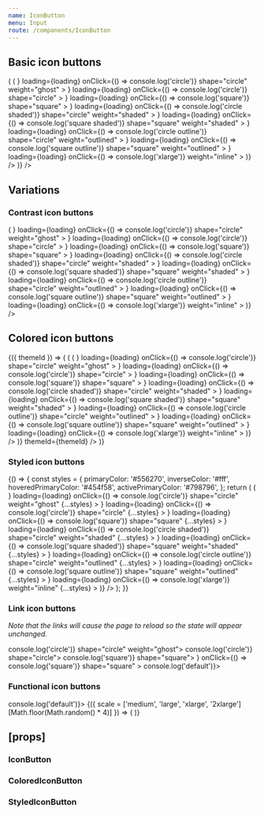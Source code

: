 ```yaml
---
name: IconButton
menu: Input
route: /components/IconButton
---
```



<PageTitle src="components/Button" title="IconButton" />

## Basic icon buttons

<Playground>
  <ThemeWrapper>
    <Looper
      list={['primary', 'success', 'warning', 'danger', 'neutral', 'black', 'white']}
      render={color => (
        <Flex wrap alignItems="center" direction="row" key={color}>
          <Looper
            list={[false, true]}
            render={loading => (
              <Flex alignItems="center" direction="row" key={`${color}-${loading}`}>
                <Rhythm m={2}>
                  <IconButton
                    color={color}
                    loader={<SpinnerIcon size={20} />}
                    loading={loading}
                    onClick={() => console.log('circle')}
                    shape="circle"
                    weight="ghost"
                  >
                    <BlobbrIcon size={20} />
                  </IconButton>
                  <IconButton
                    color={color}
                    loader={<SpinnerIcon scale="medium" />}
                    loading={loading}
                    onClick={() => console.log('circle')}
                    shape="circle"
                  >
                    <BlobbrIcon scale="medium" />
                  </IconButton>
                  <IconButton
                    color={color}
                    loader={<SpinnerIcon scale="medium" />}
                    loading={loading}
                    onClick={() => console.log('square')}
                    shape="square"
                  >
                    <BlobbrIcon scale="medium" />
                  </IconButton>
                  <IconButton
                    color={color}
                    loader={<SpinnerIcon scale="medium" />}
                    loading={loading}
                    onClick={() => console.log('circle shaded')}
                    shape="circle"
                    weight="shaded"
                  >
                    <BlobbrIcon scale="medium" />
                  </IconButton>
                  <IconButton
                    color={color}
                    loader={<SpinnerIcon scale="medium" />}
                    loading={loading}
                    onClick={() => console.log('square shaded')}
                    shape="square"
                    weight="shaded"
                  >
                    <BlobbrIcon scale="medium" />
                  </IconButton>
                  <IconButton
                    color={color}
                    loader={<SpinnerIcon scale="medium" />}
                    loading={loading}
                    onClick={() => console.log('circle outline')}
                    shape="circle"
                    weight="outlined"
                  >
                    <BlobbrIcon scale="medium" />
                  </IconButton>
                  <IconButton
                    color={color}
                    loader={<SpinnerIcon scale="medium" />}
                    loading={loading}
                    onClick={() => console.log('square outline')}
                    shape="square"
                    weight="outlined"
                  >
                    <BlobbrIcon scale="medium" />
                  </IconButton>
                  <IconButton
                    color={color}
                    loader={<SpinnerIcon scale="xlarge" />}
                    loading={loading}
                    onClick={() => console.log('xlarge')}
                    weight="inline"
                  >
                    <BlobbrIcon scale="xlarge" />
                  </IconButton>
                </Rhythm>
              </Flex>
            )}
          />
        </Flex>
      )}
    />
  </ThemeWrapper>
</Playground>

## Variations

### Contrast icon buttons

<Playground>
  <ThemeWrapper contrast>
    <Flex wrap alignItems="center" direction="row">
      <Looper
        list={[false, true]}
        render={loading => (
          <Flex alignItems="center" direction="row" key={loading ? 'loading' : 'standard'}>
            <Rhythm m={2}>
              <IconButton
                contrast
                loader={<SpinnerIcon size={20} />}
                loading={loading}
                onClick={() => console.log('circle')}
                shape="circle"
                weight="ghost"
              >
                <BlobbrIcon size={20} />
              </IconButton>
              <IconButton
                contrast
                loader={<SpinnerIcon scale="medium" />}
                loading={loading}
                onClick={() => console.log('circle')}
                shape="circle"
              >
                <BlobbrIcon scale="medium" />
              </IconButton>
              <IconButton
                contrast
                loader={<SpinnerIcon scale="medium" />}
                loading={loading}
                onClick={() => console.log('square')}
                shape="square"
              >
                <BlobbrIcon scale="medium" />
              </IconButton>
              <IconButton
                contrast
                loader={<SpinnerIcon scale="medium" />}
                loading={loading}
                onClick={() => console.log('circle shaded')}
                shape="circle"
                weight="shaded"
              >
                <BlobbrIcon scale="medium" />
              </IconButton>
              <IconButton
                contrast
                loader={<SpinnerIcon scale="medium" />}
                loading={loading}
                onClick={() => console.log('square shaded')}
                shape="square"
                weight="shaded"
              >
                <BlobbrIcon scale="medium" />
              </IconButton>
              <IconButton
                contrast
                loader={<SpinnerIcon scale="medium" />}
                loading={loading}
                onClick={() => console.log('circle outline')}
                shape="circle"
                weight="outlined"
              >
                <BlobbrIcon scale="medium" />
              </IconButton>
              <IconButton
                contrast
                loader={<SpinnerIcon scale="medium" />}
                loading={loading}
                onClick={() => console.log('square outline')}
                shape="square"
                weight="outlined"
              >
                <BlobbrIcon scale="medium" />
              </IconButton>
              <IconButton
                contrast
                loader={<SpinnerIcon scale="xlarge" />}
                loading={loading}
                onClick={() => console.log('xlarge')}
                weight="inline"
              >
                <BlobbrIcon scale="xlarge" />
              </IconButton>
            </Rhythm>
          </Flex>
        )}
      />
    </Flex>
  </ThemeWrapper>
</Playground>

## Colored icon buttons

<Playground>
  <ThemeWrapper withThemeId>
    {({ themeId }) => (
      <Flex direction="column">
        <ColorLooper
          group="primary"
          render={({ id }) => (
            <Flex wrap alignItems="center" direction="row" key={id}>
              <Looper
                list={[false, true]}
                render={loading => (
                  <Flex alignItems="center" direction="row" key={`${id}-${loading ? 'loading' : 'standard'}`}>
                    <Rhythm m={2}>
                      <ColoredIconButton
                        colorId={id}
                        loader={<SpinnerIcon size={20} />}
                        loading={loading}
                        onClick={() => console.log('circle')}
                        shape="circle"
                        weight="ghost"
                      >
                        <BlobbrIcon size={20} />
                      </ColoredIconButton>
                      <ColoredIconButton
                        colorId={id}
                        loader={<SpinnerIcon scale="medium" />}
                        loading={loading}
                        onClick={() => console.log('circle')}
                        shape="circle"
                      >
                        <BlobbrIcon scale="medium" />
                      </ColoredIconButton>
                      <ColoredIconButton
                        colorId={id}
                        loader={<SpinnerIcon scale="medium" />}
                        loading={loading}
                        onClick={() => console.log('square')}
                        shape="square"
                      >
                        <BlobbrIcon scale="medium" />
                      </ColoredIconButton>
                      <ColoredIconButton
                        colorId={id}
                        loader={<SpinnerIcon scale="medium" />}
                        loading={loading}
                        onClick={() => console.log('circle shaded')}
                        shape="circle"
                        weight="shaded"
                      >
                        <BlobbrIcon scale="medium" />
                      </ColoredIconButton>
                      <ColoredIconButton
                        colorId={id}
                        loader={<SpinnerIcon scale="medium" />}
                        loading={loading}
                        onClick={() => console.log('square shaded')}
                        shape="square"
                        weight="shaded"
                      >
                        <BlobbrIcon scale="medium" />
                      </ColoredIconButton>
                      <ColoredIconButton
                        colorId={id}
                        loader={<SpinnerIcon scale="medium" />}
                        loading={loading}
                        onClick={() => console.log('circle outline')}
                        shape="circle"
                        weight="outlined"
                      >
                        <BlobbrIcon scale="medium" />
                      </ColoredIconButton>
                      <ColoredIconButton
                        colorId={id}
                        loader={<SpinnerIcon scale="medium" />}
                        loading={loading}
                        onClick={() => console.log('square outline')}
                        shape="square"
                        weight="outlined"
                      >
                        <BlobbrIcon scale="medium" />
                      </ColoredIconButton>
                      <ColoredIconButton
                        colorId={id}
                        loader={<SpinnerIcon scale="xlarge" />}
                        loading={loading}
                        onClick={() => console.log('xlarge')}
                        weight="inline"
                      >
                        <BlobbrIcon scale="xlarge" />
                      </ColoredIconButton>
                    </Rhythm>
                  </Flex>
                )}
              />
            </Flex>
          )}
          themeId={themeId}
        />
      </Flex>
    )}
  </ThemeWrapper>
</Playground>

### Styled icon buttons

<Playground>
  {() => {
    const styles = {
      primaryColor: '#556270',
      inverseColor: '#fff',
      hoveredPrimaryColor: '#454f58',
      activePrimaryColor: '#798796',
    };
    return (
      <Flex wrap alignItems="center" direction="row">
        <Looper
          list={[false, true]}
          render={loading => (
            <Flex alignItems="center" direction="row" key={`${loading ? 'loading' : 'standard'}`}>
              <Rhythm m={2}>
                <StyledIconButton
                  loader={<SpinnerIcon size={20} />}
                  loading={loading}
                  onClick={() => console.log('circle')}
                  shape="circle"
                  weight="ghost"
                  {...styles}
                >
                  <BlobbrIcon size={20} />
                </StyledIconButton>
                <StyledIconButton
                  loader={<SpinnerIcon scale="medium" />}
                  loading={loading}
                  onClick={() => console.log('circle')}
                  shape="circle"
                  {...styles}
                >
                  <BlobbrIcon scale="medium" />
                </StyledIconButton>
                <StyledIconButton
                  loader={<SpinnerIcon scale="medium" />}
                  loading={loading}
                  onClick={() => console.log('square')}
                  shape="square"
                  {...styles}
                >
                  <BlobbrIcon scale="medium" />
                </StyledIconButton>
                <StyledIconButton
                  loader={<SpinnerIcon scale="medium" />}
                  loading={loading}
                  onClick={() => console.log('circle shaded')}
                  shape="circle"
                  weight="shaded"
                  {...styles}
                >
                  <BlobbrIcon scale="medium" />
                </StyledIconButton>
                <StyledIconButton
                  loader={<SpinnerIcon scale="medium" />}
                  loading={loading}
                  onClick={() => console.log('square shaded')}
                  shape="square"
                  weight="shaded"
                  {...styles}
                >
                  <BlobbrIcon scale="medium" />
                </StyledIconButton>
                <StyledIconButton
                  loader={<SpinnerIcon scale="medium" />}
                  loading={loading}
                  onClick={() => console.log('circle outline')}
                  shape="circle"
                  weight="outlined"
                  {...styles}
                >
                  <BlobbrIcon scale="medium" />
                </StyledIconButton>
                <StyledIconButton
                  loader={<SpinnerIcon scale="medium" />}
                  loading={loading}
                  onClick={() => console.log('square outline')}
                  shape="square"
                  weight="outlined"
                  {...styles}
                >
                  <BlobbrIcon scale="medium" />
                </StyledIconButton>
                <StyledIconButton
                  loader={<SpinnerIcon scale="xlarge" />}
                  loading={loading}
                  onClick={() => console.log('xlarge')}
                  weight="inline"
                  {...styles}
                >
                  <BlobbrIcon scale="xlarge" />
                </StyledIconButton>
              </Rhythm>
            </Flex>
          )}
        />
      </Flex>
    );
  }}
</Playground>

### Link icon buttons

_Note that the links will cause the page to reload so the state will appear unchanged._

<Playground>
  <ThemeWrapper>
    <Flex alignItems="center" direction="row">
      <Rhythm m={2}>
        <IconButton color="primary" href="#linked" onClick={() => console.log('circle')} shape="circle" weight="ghost">
          <BlobbrIcon size={20} />
        </IconButton>
        <IconButton color="primary" href="#linked" onClick={() => console.log('circle')} shape="circle">
          <BlobbrIcon scale="medium" />
        </IconButton>
        <IconButton color="primary" href="#linked" onClick={() => console.log('square')} shape="square">
          <BlobbrIcon scale="medium" />
        </IconButton>
        <IconButton
          disabled
          loading
          color="primary"
          href="#linked"
          loader={<SpinnerIcon scale="medium" />}
          onClick={() => console.log('square')}
          shape="square"
        >
          <BlobbrIcon scale="medium" />
        </IconButton>
        <IconButton color="primary" href="#linked" onClick={() => console.log('default')}>
          <BlobbrIcon scale="xlarge" />
        </IconButton>
      </Rhythm>
    </Flex>
  </ThemeWrapper>
</Playground>

### Functional icon buttons

<Playground>
  <ThemeWrapper>
    <IconButton color="primary" onClick={() => console.log('default')}>
      {({ scale = ['medium', 'large', 'xlarge', '2xlarge'][Math.floor(Math.random() * 4)] }) => (
        <BlobbrIcon scale={scale} />
      )}
    </IconButton>
  </ThemeWrapper>
</Playground>

## \[props\]

### IconButton

<Props of={IconButton} />

### ColoredIconButton

<Props of={ColoredIconButton} />

### StyledIconButton

<Props of={StyledIconButton} />
